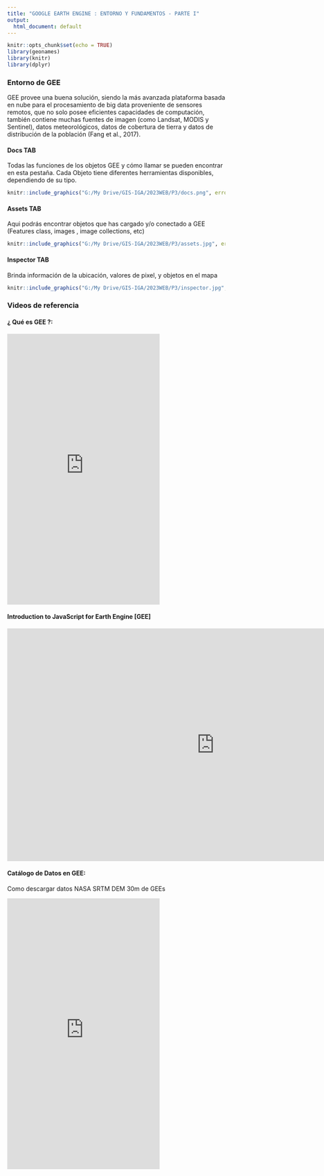 ```yaml
---
title: "GOOGLE EARTH ENGINE : ENTORNO Y FUNDAMENTOS - PARTE I"
output:
  html_document: default
---
```


```r
knitr::opts_chunk$set(echo = TRUE)
library(geonames)
library(knitr)
library(dplyr)
```

### Entorno de GEE

GEE provee una buena solución, siendo la más avanzada plataforma basada en nube para el procesamiento de big data proveniente de sensores remotos, que no solo posee eficientes capacidades de computación, también contiene muchas fuentes de imagen (como Landsat, MODIS y Sentinel), datos meteorológicos, datos de cobertura de tierra y datos de distribución de la población (Fang et al., 2017).

#### Docs TAB

Todas las funciones de los objetos GEE y cómo llamar se pueden encontrar en esta pestaña. Cada Objeto tiene diferentes herramientas disponibles, dependiendo de su tipo.

```r
knitr::include_graphics("G:/My Drive/GIS-IGA/2023WEB/P3/docs.png", error = FALSE)
```

####  Assets TAB

Aqui podrás encontrar objetos que has cargado y/o conectado a GEE (Features class, images , image collections, etc)

```r
knitr::include_graphics("G:/My Drive/GIS-IGA/2023WEB/P3/assets.jpg", error = FALSE)
```


#### Inspector TAB
Brinda información de la ubicación, valores de pixel, y objetos en el mapa


```r
knitr::include_graphics("G:/My Drive/GIS-IGA/2023WEB/P3/inspector.jpg", error = FALSE)
```

### Videos de referencia

#### ¿ Qué es GEE ?:

<iframe width="352" height="626" src="https://www.youtube.com/embed/44uYXpFFSkY" title="What is Google Earth Engine?" frameborder="0" allow="accelerometer; autoplay; clipboard-write; encrypted-media; gyroscope; picture-in-picture; web-share" allowfullscreen></iframe>


#### Introduction to JavaScript for Earth Engine [GEE]

<iframe width="956" height="538" src="https://www.youtube.com/embed/J6WN6t2zx_o" title="Introduction to JavaScript for Earth Engine [GEE]" frameborder="0" allow="accelerometer; autoplay; clipboard-write; encrypted-media; gyroscope; picture-in-picture; web-share" allowfullscreen></iframe>

#### Catálogo de Datos en GEE: 

Como descargar datos NASA SRTM DEM 30m de GEEs

<iframe width="352" height="626" src="https://www.youtube.com/embed/oSjNxR2ejQI" title="How download NASA SRTM DEM 30m from Earth Engine #shorts" frameborder="0" allow="accelerometer; autoplay; clipboard-write; encrypted-media; gyroscope; picture-in-picture; web-share" allowfullscreen></iframe>
